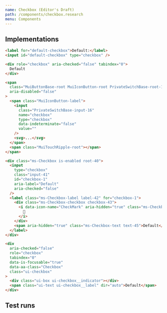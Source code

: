 ```yaml
---
name: Checkbox (Editor's Draft)
path: /components/checkbox.research
menu: Components
---
```



## Implementations

<Implementation name="Native" id="native" component="Checkbox" />

```html
<label for="default-checkbox">Default:</label>
<input id="default-checkbox" type="checkbox" />
```

<Implementation name="ARIA" id="aria" component="Checkbox" />

```html
<div role="checkbox" aria-checked="false" tabindex="0">
  Default
</div>
```

<Implementation name="Material UI" id="materialui" component="Checkbox" />

```html
<span
  class="MuiButtonBase-root MuiIconButton-root PrivateSwitchBase-root-13 MuiCheckbox-root MuiCheckbox-colorSecondary MuiIconButton-colorSecondary"
  aria-disabled="false"
>
  <span class="MuiIconButton-label">
    <input
      class="PrivateSwitchBase-input-16"
      name="checkbox"
      type="checkbox"
      data-indeterminate="false"
      value=""
    />
    <svg>...</svg>
  </span>
  <span class="MuiTouchRipple-root"></span>
</span>
```

<Implementation name="Fluent UI React" id="fluent-ui-react" component="Checkbox" />

```html
<div class="ms-Checkbox is-enabled root-40">
  <input
    type="checkbox"
    class="input-41"
    id="checkbox-1"
    aria-label="Default"
    aria-checked="false"
  />
  <label class="ms-Checkbox-label label-42" for="checkbox-1">
    <div class="ms-Checkbox-checkbox checkbox-43">
      <i data-icon-name="CheckMark" aria-hidden="true" class="ms-Checkbox-checkmark checkmark-47">
        
      </i>
    </div>
    <span aria-hidden="true" class="ms-Checkbox-text text-45">Default</span>
  </label>
</div>
```

<!-- https://codesandbox.io/s/fluent-ui-example-h20xx?file=/example.js -->

<Implementation
  name="Fluent UI React Northstar"
  src="https://codesandbox.io/embed/fluent-ui-example-h20xx?fontsize=14&hidenavigation=1&theme=dark&view=preview"
  id="fluent-ui-react-northstar"
  component="Checkbox"
/>

```html
<div
  aria-checked="false"
  role="checkbox"
  tabindex="0"
  data-is-focusable="true"
  data-aa-class="Checkbox"
  class="ui-checkbox"
>
  <div class="ui-box ui-checkbox__indicator"></div>
  <span class="ui-text ui-checkbox__label" dir="auto">Default</span>
</div>
```

## Test runs

<TestRuns name="Checkbox" />
